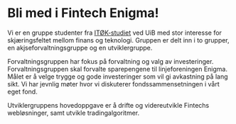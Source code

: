 # Bli med i Fintech Enigma!

Vi er en gruppe studenter fra [ITØK-studiet](https://www.uib.no/studier/MASV-IT%C3%98K) ved UiB med stor interesse for skjæringsfeltet mellom finans og teknologi. Gruppen er delt inn i to grupper, en akjseforvaltningsgruppe og en utviklergruppe.  

Forvaltningsgruppen har fokus på forvaltning og valg av investeringer. Forvaltningsgruppen skal forvalte sparepengene til linjeforeningen Enigma. Målet er å velge trygge og gode investeringer som vil gi avkastning på lang sikt. Vi har jevnlig møter hvor vi diskuterer fondssammensetningen i vårt eget  fond.  

Utviklergruppens hovedoppgave er å drifte og videreutvikle Fintechs webløsninger, samt utvikle tradingalgoritmer. 
